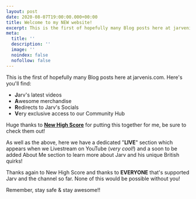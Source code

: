 ```yaml
---
layout: post
date: 2020-08-07T19:00:00.000+00:00
title: Welcome to my NEW website!
excerpt: This is the first of hopefully many Blog posts here at jarvenis.com
meta:
  title: ''
  description: ''
  image: ''
  noindex: false
  nofollow: false
---
```


This is the first of hopefully many Blog posts here at jarvenis.com. Here's you'll find:

- **J**arv's latest videos
- **A**wesome merchandise
- **R**edirects to Jarv's Socials
- **V**ery exclusive access to our Community Hub

Huge thanks to [**New High Score**](https://newhighsco.re/) for putting this together for me, be sure to check them out!

As well as the above, here we have a dedicated "**LIVE**" section which appears when we Livestream on YouTube (_very cool!_) and a soon to be added About Me section to learn more about Jarv and his unique British quirks!

Thanks again to New High Score and thanks to **EVERYONE** that's supported Jarv and the channel so far. None of this would be possible without you!

Remember, stay safe & stay awesome!!
